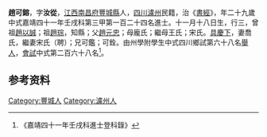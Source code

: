 {{明清人物信息框
| 姓名 = 趙可鎔
| 原名 =
| 圖片名稱= 
| 圖片大小 =
| 圖片說明 = 
| 最高職務 =
| 國家 = 大明 
| 爵位 =
| 籍貫 = [[江西|江西]][[南昌府|南昌府]][[豐城縣|豐城縣]]
| 族裔 = 
| 字號 = 
| 諡號 =
| 出生日期 = 十一月十八日
| 出生地點 =
| 逝世日期 = 卒年不詳 
| 逝世地點 =
| 墓葬 =
| 配偶 = 喬氏宋氏（聘）
| 親屬 = 曾祖[[趙以誠|趙以誠]]，祖[[趙琮|趙琮]]，父[[趙元忠|趙元忠]]，母龐氏；繼母王氏；宋氏
| 出身 =
* 嘉靖四十一年壬戌科同進士出身
| 經歷 =
| 著作 = 
}}
'''趙可鎔'''{{BD|1534年||？年||}}，字'''汝從'''，[[江西|江西]][[南昌府|南昌府]][[豐城縣|豐城縣]]人，[[四川|四川]][[瀘州|瀘州]]民籍，治《[[書經|書經]]》，年二十九歲中式嘉靖四十一年壬戌科第三甲第一百二十四名進士。十一月十八日生，行三，曾祖[[趙以誠|趙以誠]]；祖[[趙琮|趙琮]]，知縣；父[[趙元忠|趙元忠]]；母龐氏；繼母王氏；宋氏。[[具慶下|具慶下]]，妻喬氏，繼妻宋氏（聘）；兄可鑑；可銓。由州學附學生中式四川鄉試第六十八名[[舉人|舉人]]，[[會試|會試]]中式第二百六十八名<ref>《嘉靖四十一年壬戌科進士登科錄》</ref>。

== 参考资料 ==
{{reflist}}

{{嘉靖四十一年壬戌科殿试金榜}}

{{Authority control}}
{{DEFAULTSORT:}}
[[Category:豐城人|Category:豐城人]]
[[Category:瀘州人|Category:瀘州人]]


{{明朝人物小作品}}